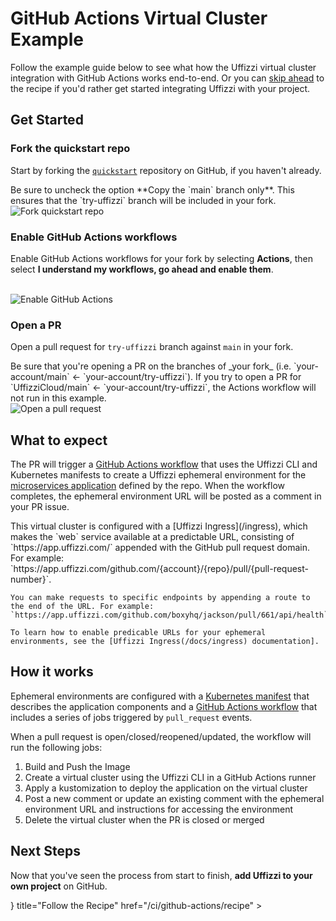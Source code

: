 
# GitHub Actions Virtual Cluster Example

Follow the example guide below to see what how the Uffizzi virtual cluster integration with GitHub Actions works end-to-end. Or you can [skip ahead](/ci/github-actions/recipe) to the recipe if you'd rather get started integrating Uffizzi with your project.

## Get Started

<Steps>

### Fork the quickstart repo 

Start by forking the [`quickstart`](https://github.com/UffizziCloud/quickstart) repository on GitHub, if you haven't already.  

<Callout type="warning">
    Be sure to uncheck the option **Copy the `main` branch only**. This ensures that the `try-uffizzi` branch will be included in your fork.  
</Callout>

<br />
<Image
    src="/images/uncheck-copy-main-branch-only.png"
    width={640}
    height={433}
    alt="Fork quickstart repo"
    className="border rounded-lg overflow-hidden mt-6"
/>
<br />

### Enable GitHub Actions workflows
Enable GitHub Actions workflows for your fork by selecting **Actions**, then select **I understand my workflows, go ahead and enable them**.   

<br />
<Image
    src="/images/enable-github-actions.png"
    width={640}
    height={433}
    alt="Enable GitHub Actions"
    className="border rounded-lg overflow-hidden mt-6"
/>

### Open a PR  

Open a pull request for `try-uffizzi` branch against `main` in your fork.  

<Callout type="warning">
    Be sure that you're opening a PR on the branches of _your fork_ (i.e. `your-account/main` ← `your-account/try-uffizzi`). If you try to open a PR for `UffizziCloud/main` ← `your-account/try-uffizzi`, the Actions workflow will not run in this example. 
</Callout>  

<br />
<Image
    src="/images/github-actions-jobs.png"
    width={800}
    height={541}
    alt="Open a pull request"
    className="border rounded-lg overflow-hidden mt-6"
/>
<br />

</Steps>

## What to expect

The PR will trigger a [GitHub Actions workflow](https://github.com/UffizziCloud/quickstart-k8s/blob/main/.github/workflows/uffizzi.yml) that uses the Uffizzi CLI and Kubernetes manifests to create a Uffizzi ephemeral environment for the [microservices application](#architecture-of-this-example-app) defined by the repo. When the workflow completes, the ephemeral environment URL will be posted as a comment in your PR issue.


<Callout>
    This virtual cluster is configured with a [Uffizzi Ingress](/ingress), which makes the `web` service available at a predictable URL, consisting of `https://app.uffizzi.com/` appended with the GitHub pull request domain. For example:  
    `https://app.uffizzi.com/github.com/{account}/{repo}/pull/{pull-request-number}`.  

    You can make requests to specific endpoints by appending a route to the end of the URL. For example:  
    `https://app.uffizzi.com/github.com/boxyhq/jackson/pull/661/api/health`  

    To learn how to enable predicable URLs for your ephemeral environments, see the [Uffizzi Ingress(/docs/ingress) documentation].

</Callout>

## How it works

Ephemeral environments are configured with a [Kubernetes manifest](https://github.com/UffizziCloud/quickstart/tree/main/k8s) that describes the application components and a [GitHub Actions workflow](https://github.com/UffizziCloud/quickstart/blob/main/.github/workflows/uffizzi-cluster.yaml) that includes a series of jobs triggered by `pull_request` events. 

When a pull request is open/closed/reopened/updated, the workflow will run the following jobs:

1. Build and Push the Image
2. Create a virtual cluster using the Uffizzi CLI in a GitHub Actions runner  
3. Apply a kustomization to deploy the application on the virtual cluster
4. Post a new comment or update an existing comment with the ephemeral environment URL and instructions for accessing the environment
5. Delete the virtual cluster when the PR is closed or merged

## Next Steps  

Now that you've seen the process from start to finish, **add Uffizzi to your own project** on GitHub.  

<Cards num={2}>
  <Cards.Card
    arrow
    icon={<ChefHat size={24} />}
    title="Follow the Recipe"
    href="/ci/github-actions/recipe"
  >
  </Cards.Card>
</Cards>